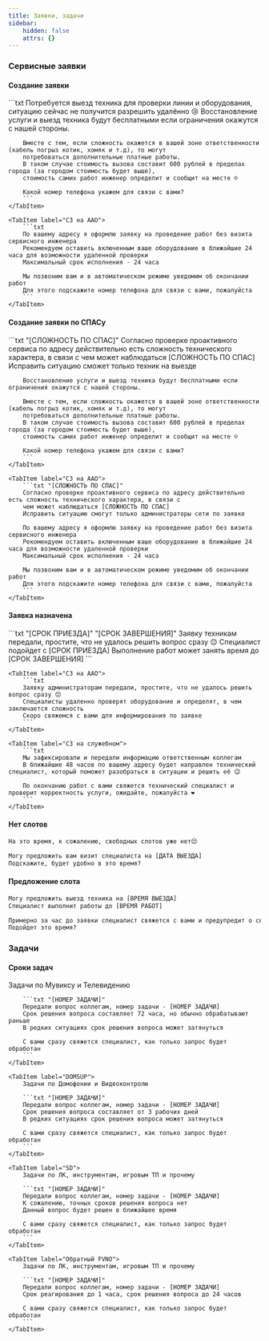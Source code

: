 ```yaml
---
title: Заявки, задачи
sidebar:
    hidden: false
    attrs: {}
---
```



### Сервисные заявки

#### Создание заявки
<Tabs>
    <TabItem label="СЗ на ТС">
        ```txt
        Потребуется выезд техника для проверки линии и оборудования, ситуацию сейчас не получится разрешить удалённо 😢
        Восстановление услуги и выезд техника будут бесплатными если ограничения окажутся с нашей стороны.

        Вместе с тем, если сложность окажется в вашей зоне ответственности (кабель погрыз котик, хомяк и т.д), то могут
        потребоваться дополнительные платные работы.
        В таком случае стоимость вызова составит 600 рублей в пределах города (за городом стоимость будет выше),
        стоимость самих работ инженер определит и сообщит на месте ☺️

        Какой номер телефона укажем для связи с вами?
        ```
    </TabItem>

    <TabItem label="СЗ на ААО">
        ```txt
        По вашему адресу я оформлю заявку на проведение работ без визита сервисного инженера
        Рекомендуем оставить включенным ваше оборудование в ближайшие 24 часа для возможности удаленной проверки
        Максимальный срок исполнения - 24 часа

        Мы позвоним вам и в автоматическом режиме уведомим об окончании работ
        Для этого подскажите номер телефона для связи с вами, пожалуйста
        ```
    </TabItem>
</Tabs>

#### Создание заявки по СПАСу
<Tabs>
    <TabItem label="СЗ на ТС">
        ```txt "[СЛОЖНОСТЬ ПО СПАС]"
        Согласно проверке проактивного сервиса по адресу действительно есть сложность технического характера, в связи с
        чем может наблюдаться [СЛОЖНОСТЬ ПО СПАС]
        Исправить ситуацию сможет только техник на выезде

        Восстановление услуги и выезд техника будут бесплатными если ограничения окажутся с нашей стороны.

        Вместе с тем, если сложность окажется в вашей зоне ответственности (кабель погрыз котик, хомяк и т.д), то могут
        потребоваться дополнительные платные работы.
        В таком случае стоимость вызова составит 600 рублей в пределах города (за городом стоимость будет выше),
        стоимость самих работ инженер определит и сообщит на месте ☺️

        Какой номер телефона укажем для связи с вами?
        ```
    </TabItem>

    <TabItem label="СЗ на ААО">
        ```txt "[СЛОЖНОСТЬ ПО СПАС]"
        Согласно проверке проактивного сервиса по адресу действительно есть сложность технического характера, в связи с
        чем может наблюдаться [СЛОЖНОСТЬ ПО СПАС]
        Исправить ситуацию смогут только администраторы сети по заявке

        По вашему адресу я оформлю заявку на проведение работ без визита сервисного инженера
        Рекомендуем оставить включенным ваше оборудование в ближайшие 24 часа для возможности удаленной проверки
        Максимальный срок исполнения - 24 часа

        Мы позвоним вам и в автоматическом режиме уведомим об окончании работ
        Для этого подскажите номер телефона для связи с вами, пожалуйста
        ```
    </TabItem>
</Tabs>

#### Заявка назначена
<Tabs>
    <TabItem label="СЗ на ТС">
        ```txt "[СРОК ПРИЕЗДА]" "[СРОК ЗАВЕРШЕНИЯ]"
        Заявку техникам передали, простите, что не удалось решить вопрос сразу 😔
        Специалист подойдет с [СРОК ПРИЕЗДА]
        Выполнение работ может занять время до [СРОК ЗАВЕРШЕНИЯ]
        ```
    </TabItem>

    <TabItem label="СЗ на ААО">
        ```txt
        Заявку администраторам передали, простите, что не удалось решить вопрос сразу 😔
        Специалисты удаленно проверят оборудование и определят, в чем заключается сложность
        Скоро свяжемся с вами для информирования по заявке
        ```
    </TabItem>

    <TabItem label="СЗ на служебном">
        ```txt
        Мы зафиксировали и передали информацию ответственным коллегам
        В ближайшие 48 часов по вашему адресу будет направлен технический специалист, который поможет разобраться в ситуации и решить её 😉

        По окончанию работ с вами свяжется технический специалист и проверит корректность услуги, ожидайте, пожалуйста ❤️
        ```
    </TabItem>
    
</Tabs>

#### Нет слотов
```txt "[ДАТА ВЫЕЗДА]"
На это время, к сожалению, свободных слотов уже нет😔

Могу предложить вам визит специалиста на [ДАТА ВЫЕЗДА]
Подскажите, будет удобно в это время?
```

#### Предложение слота
```txt "[ВРЕМЯ ВЫЕЗДА]" "[ВРЕМЯ РАБОТ]"
Могу предложить выезд техника на [ВРЕМЯ ВЫЕЗДА]
Специалист выполнит работы до [ВРЕМЯ РАБОТ]

Примерно за час до заявки специалист свяжется с вами и предупредит о своем выезде
Подойдет это время?
```

### Задачи

<LinkCard title="Сроки задач"
                    href="https://clever.ertelecom.ru/content/space/4/article/2414#SrokiObrabotkiTiketov"
                    description="Открыть сроки задач в базе знаний" target="_blank"/>

#### Сроки задач

<Tabs>
    <TabItem label="DRTV">
        Задачи по Мувиксу и Телевидению

        ```txt "[НОМЕР ЗАДАЧИ]"
        Передали вопрос коллегам, номер задачи - [НОМЕР ЗАДАЧИ]
        Срок решения вопроса составляет 72 часа, но обычно обрабатывают раньше
        В редких ситуациях срок решения вопроса может затянуться

        С вами сразу свяжется специалист, как только запрос будет обработан
        ```
    </TabItem>

    <TabItem label="DOMSUP">
        Задачи по Домофонии и Видеоконтролю

        ```txt "[НОМЕР ЗАДАЧИ]"
        Передали вопрос коллегам, номер задачи - [НОМЕР ЗАДАЧИ]
        Срок решения вопроса составляет от 3 рабочих дней
        В редких ситуациях срок решения вопроса может затянуться

        С вами сразу свяжется специалист, как только запрос будет обработан
        ```
    </TabItem>

    <TabItem label="SD">
        Задачи по ЛК, инструментам, игровым ТП и прочему

        ```txt "[НОМЕР ЗАДАЧИ]"
        Передали вопрос коллегам, номер задачи - [НОМЕР ЗАДАЧИ]
        К сожалению, точных сроков решения вопроса нет
        Данный вопрос будет решен в ближайшее время

        С вами сразу свяжется специалист, как только запрос будет обработан
        ```
    </TabItem>

    <TabItem label="Обратный FVNO">
        Задачи по ЛК, инструментам, игровым ТП и прочему

        ```txt "[НОМЕР ЗАДАЧИ]"
        Передали вопрос коллегам, номер задачи - [НОМЕР ЗАДАЧИ]
        Срок реагирования до 1 часа, срок решения вопроса до 24 часов

        С вами сразу свяжется специалист, как только запрос будет обработан
        ```
    </TabItem>
</Tabs>
